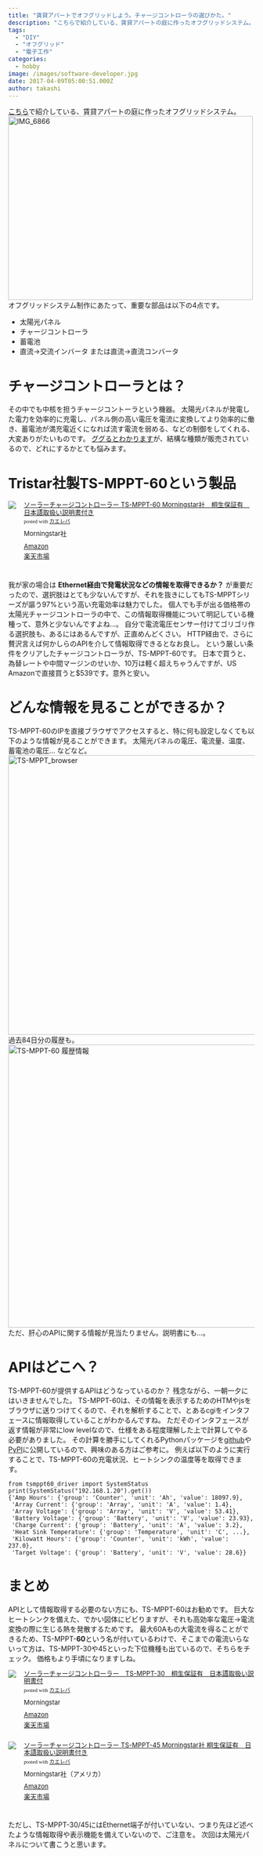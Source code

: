 ```yaml
---
title: "賃貸アパートでオフグリッドしよう。チャージコントローラの選びかた。"
description: "こちらで紹介している、賃貸アパートの庭に作ったオフグリッドシステム。オフグリッドシステム制作にあたって、重要な部品は以下の4点です。太陽光パネルチャージコントロ..."
tags:
  - "DIY"
  - "オフグリッド"
  - "電子工作"
categories:
  - hobby
image: /images/software-developer.jpg
date: 2017-04-09T05:00:51.000Z
author: takashi
---
```



<p><a href="http://tech.blog.uribou.me/how_to_make_diy_offgrid/">こちら</a>で紹介している、賃貸アパートの庭に作ったオフグリッドシステム。
<a data-flickr-embed="true" href="https://www.flickr.com/gp/29110932@N07/d62W0t" title="IMG_6866"><img src="https://c1.staticflickr.com/1/591/22619744243_069a6bfac8.jpg" width="500" height="375" alt="IMG_6866"></a>
オフグリッドシステム制作にあたって、重要な部品は以下の4点です。</p>
<ul>
<li>太陽光パネル</li>
<li>チャージコントローラ</li>
<li>蓄電池</li>
<li>直流-&gt;交流インバータ または直流-&gt;直流コンバータ</li>
</ul>
<h1>チャージコントローラとは？</h1>
<p>その中でも中核を担うチャージコントーラという機器。
太陽光パネルが発電した電力を効率的に充電し、パネル側の高い電圧を電流に変換してより効率的に働き、蓄電池が満充電近くになれば流す電流を弱める、などの制御をしてくれる、大変ありがたいものです。
<a href="https://www.google.co.jp/webhp?sourceid=chrome-instant&amp;rlz=1C5CHFA_enJP716JP716&amp;ion=1&amp;espv=2&amp;ie=UTF-8#q=MPPT+%E3%83%81%E3%83%A3%E3%83%BC%E3%82%B8%E3%82%B3%E3%83%B3%E3%83%88%E3%83%AD%E3%83%BC%E3%83%A9">ググるとわかります</a>が、結構な種類が販売されているので、どれにするかとても悩みます。</p>
<h1>Tristar社製TS-MPPT-60という製品</h1>
<div class="kaerebalink-box" style="text-align:left;padding-bottom:20px;font-size:small;overflow: hidden"><div class="kaerebalink-image" style="float:left;margin:0 15px 10px 0"><a href="//af.moshimo.com/af/c/click?a_id=602830&amp;p_id=170&amp;pc_id=185&amp;pl_id=4062&amp;s_v=b5Rz2P0601xu&amp;url=http%3A%2F%2Fwww.amazon.co.jp%2Fexec%2Fobidos%2FASIN%2FB0041O2KPY%2Fref%3Dnosim" target="_blank" rel="noopener"><img src="https://images-fe.ssl-images-amazon.com/images/I/31bdqgXUG2L._SL160_.jpg" style="border: none" /></a><img src="//i.moshimo.com/af/i/impression?a_id=602830&amp;p_id=170&amp;pc_id=185&amp;pl_id=4062" width="1" height="1" style="border:none"></div><div class="kaerebalink-info" style="line-height:120%;overflow: hidden"><div class="kaerebalink-name" style="margin-bottom:10px;line-height:120%"><a href="//af.moshimo.com/af/c/click?a_id=602830&amp;p_id=170&amp;pc_id=185&amp;pl_id=4062&amp;s_v=b5Rz2P0601xu&amp;url=http%3A%2F%2Fwww.amazon.co.jp%2Fexec%2Fobidos%2FASIN%2FB0041O2KPY%2Fref%3Dnosim" target="_blank" rel="noopener">ソーラーチャージコントローラー TS-MPPT-60 Morningstar社　桐生保証有　日本語取扱い説明書付き</a><img src="//i.moshimo.com/af/i/impression?a_id=602830&amp;p_id=170&amp;pc_id=185&amp;pl_id=4062" width="1" height="1" style="border:none"><div class="kaerebalink-powered-date" style="font-size:8pt;margin-top:5px;font-family:verdana;line-height:120%">posted with <a href="http://kaereba.com" rel="nofollow noopener" target="_blank">カエレバ</a></div></div><div class="kaerebalink-detail" style="margin-bottom:5px"> Morningstar社     </div><div class="kaerebalink-link1" style="margin-top:10px"><div class="shoplinkamazon" style="margin:5px 0"><a href="//af.moshimo.com/af/c/click?a_id=602830&amp;p_id=170&amp;pc_id=185&amp;pl_id=4062&amp;s_v=b5Rz2P0601xu&amp;url=http%3A%2F%2Fwww.amazon.co.jp%2Fgp%2Fsearch%3Fkeywords%3DTS-MPPT-60%26__mk_ja_JP%3D%25E3%2582%25AB%25E3%2582%25BF%25E3%2582%25AB%25E3%2583%258A" target="_blank" rel="noopener">Amazon</a><img src="//i.moshimo.com/af/i/impression?a_id=602830&amp;p_id=170&amp;pc_id=185&amp;pl_id=4062" width="1" height="1" style="border:none"></div><div class="shoplinkrakuten" style="margin:5px 0"><a href="//af.moshimo.com/af/c/click?a_id=602828&amp;p_id=54&amp;pc_id=54&amp;pl_id=616&amp;s_v=b5Rz2P0601xu&amp;url=http%3A%2F%2Fsearch.rakuten.co.jp%2Fsearch%2Fmall%2FTS-MPPT-60%2F-%2Ff.1-p.1-s.1-sf.0-st.A-v.2%3Fx%3D0" target="_blank" rel="noopener">楽天市場</a><img src="//i.moshimo.com/af/i/impression?a_id=602828&amp;p_id=54&amp;pc_id=54&amp;pl_id=616" width="1" height="1" style="border:none"></div></div></div><div class="booklink-footer" style="clear: left"></div></div>
<p>我が家の場合は <strong>Ethernet経由で発電状況などの情報を取得できるか？</strong> が重要だったので、選択肢はとても少ないんですが、それを抜きにしてもTS-MPPTシリーズが謳う97%という高い充電効率は魅力でした。
個人でも手が出る価格帯の太陽光チャージコントローラの中で、この情報取得機能について明記している機種って、意外と少ないんですよね…。
自分で電流電圧センサー付けてゴリゴリ作る選択肢も、あるにはあるんですが、正直めんどくさい。
HTTP経由で、さらに贅沢言えば何かしらのAPIを介して情報取得できるとなお良し。
という厳しい条件をクリアしたチャージコントローラが、TS-MPPT-60です。
日本で買うと、為替レートや中間マージンのせいか、10万は軽く超えちゃうんですが、US Amazonで直接買うと$539です。意外と安い。</p>
<h1>どんな情報を見ることができるか？</h1>
<p>TS-MPPT-60のIPを直接ブラウザでアクセスすると、特に何も設定しなくても以下のような情報が見ることができます。
太陽光パネルの電圧、電流量、温度、蓄電池の電圧… などなど。
<a data-flickr-embed="true" href="https://www.flickr.com/photos/29110932@N07/21084348354/in/photolist-CL3zyx-CcvcJD-BNuqff-CAsaUh-CxtY59-CxtXYC-CEHXvh-AY6TH1-z1bEKN-CH2B1k-CmFNjJ-BhzG4u-BhzG4E-AWJfMt-Bs1xBS-BLBX74-BAGPD4-BBWRry-AF8vJc-AF2jAd-BvfFKk-AF2joE-B531Kt-BvfFGK-BvfFBe-AF2j9m-AEa1Kn-BzauU3-BrNAYs-B61UQE-AYDeoF-BoR1wC-AsQ6Up-BqfarD-AM3iJR-AJJ5aH-AJHS4t-B4Wf7y-AQ6io9-zUoNJp-yMASPQ-z5cuqn-z5ZNJF-yMz7HN-y89Ncu-y6sNuu-wKrseb-wv9kkw-wvgGtv-vQJMrb" title="TS-MPPT_browser"><img src="https://c1.staticflickr.com/1/639/21084348354_7f6ebd887a_c.jpg" width="800" height="570" alt="TS-MPPT_browser"></a>
過去84日分の履歴も。
<a data-flickr-embed="true" href="https://www.flickr.com/gp/29110932@N07/8mr18V" title="TS-MPPT-60 履歴情報"><img src="https://c1.staticflickr.com/3/2887/33085381264_139a838af7_c.jpg" width="800" height="577" alt="TS-MPPT-60 履歴情報"></a>
ただ、肝心のAPIに関する情報が見当たりません。説明書にも…。</p>
<h1>APIはどこへ？</h1>
<p>TS-MPPT-60が提供するAPIはどうなっているのか？
残念ながら、一朝一夕にはいきませんでした。
TS-MPPT-60は、その情報を表示するためのHTMやjsをブラウザに送りつけてくるので、それを解析することで、とあるcgiをインタフェースに情報取得していることがわかるんですね。
ただそのインタフェースが返す情報が非常にlow levelなので、仕様をある程度理解した上で計算してやる必要がありました。
その計算を勝手にしてくれるPythonパッケージを<a href="https://github.com/dodo5522/tsmppt60_driver">github</a>や<a href="https://pypi.python.org/pypi/tsmppt60-driver">PyPI</a>に公開しているので、興味のある方はご参考に。
例えば以下のように実行することで、TS-MPPT-60の充電状況、ヒートシンクの温度等を取得できます。</p>
<pre><code class="python">from tsmppt60_driver import SystemStatus
print(SystemStatus("192.168.1.20").get())
{'Amp Hours': {'group': 'Counter', 'unit': 'Ah', 'value': 18097.9},
 'Array Current': {'group': 'Array', 'unit': 'A', 'value': 1.4},
 'Array Voltage': {'group': 'Array', 'unit': 'V', 'value': 53.41},
 'Battery Voltage': {'group': 'Battery', 'unit': 'V', 'value': 23.93},
 'Charge Current': {'group': 'Battery', 'unit': 'A', 'value': 3.2},
 'Heat Sink Temperature': {'group': 'Temperature', 'unit': 'C', ...},
 'Kilowatt Hours': {'group': 'Counter', 'unit': 'kWh', 'value': 237.0},
 'Target Voltage': {'group': 'Battery', 'unit': 'V', 'value': 28.6}}
</code></pre>
<h1>まとめ</h1>
<p>APIとして情報取得する必要のない方にも、TS-MPPT-60はお勧めです。
巨大なヒートシンクを備えた、でかい図体にビビりますが、それも高効率な電圧→電流変換の際に生じる熱を発散するためです。
最大60Aもの大電流を得ることができるため、TS-MPPT-<strong>60</strong>という名が付いているわけで、そこまでの電流いらないって方は、TS-MPPT-30や45といった下位機種も出ているので、そちらをチェック。
価格もより手頃になりますしね。</p>
<div class="kaerebalink-box" style="text-align:left;padding-bottom:20px;font-size:small;overflow: hidden"><div class="kaerebalink-image" style="float:left;margin:0 15px 10px 0"><a href="//af.moshimo.com/af/c/click?a_id=602830&amp;p_id=170&amp;pc_id=185&amp;pl_id=4062&amp;s_v=b5Rz2P0601xu&amp;url=http%3A%2F%2Fwww.amazon.co.jp%2Fexec%2Fobidos%2FASIN%2FB00KSZZMXC%2Fref%3Dnosim" target="_blank" rel="noopener"><img src="https://images-fe.ssl-images-amazon.com/images/I/51p3qjpwj1L._SL160_.jpg" style="border: none" /></a><img src="//i.moshimo.com/af/i/impression?a_id=602830&amp;p_id=170&amp;pc_id=185&amp;pl_id=4062" width="1" height="1" style="border:none"></div><div class="kaerebalink-info" style="line-height:120%;overflow: hidden"><div class="kaerebalink-name" style="margin-bottom:10px;line-height:120%"><a href="//af.moshimo.com/af/c/click?a_id=602830&amp;p_id=170&amp;pc_id=185&amp;pl_id=4062&amp;s_v=b5Rz2P0601xu&amp;url=http%3A%2F%2Fwww.amazon.co.jp%2Fexec%2Fobidos%2FASIN%2FB00KSZZMXC%2Fref%3Dnosim" target="_blank" rel="noopener">ソーラーチャージコントローラー　TS-MPPT-30　桐生保証有　日本語取扱い説明書付</a><img src="//i.moshimo.com/af/i/impression?a_id=602830&amp;p_id=170&amp;pc_id=185&amp;pl_id=4062" width="1" height="1" style="border:none"><div class="kaerebalink-powered-date" style="font-size:8pt;margin-top:5px;font-family:verdana;line-height:120%">posted with <a href="http://kaereba.com" rel="nofollow noopener" target="_blank">カエレバ</a></div></div><div class="kaerebalink-detail" style="margin-bottom:5px"> Morningstar     </div><div class="kaerebalink-link1" style="margin-top:10px"><div class="shoplinkamazon" style="margin:5px 0"><a href="//af.moshimo.com/af/c/click?a_id=602830&amp;p_id=170&amp;pc_id=185&amp;pl_id=4062&amp;s_v=b5Rz2P0601xu&amp;url=http%3A%2F%2Fwww.amazon.co.jp%2Fgp%2Fsearch%3Fkeywords%3DTS-MPPT-30%26__mk_ja_JP%3D%25E3%2582%25AB%25E3%2582%25BF%25E3%2582%25AB%25E3%2583%258A" target="_blank" rel="noopener">Amazon</a><img src="//i.moshimo.com/af/i/impression?a_id=602830&amp;p_id=170&amp;pc_id=185&amp;pl_id=4062" width="1" height="1" style="border:none"></div><div class="shoplinkrakuten" style="margin:5px 0"><a href="//af.moshimo.com/af/c/click?a_id=602828&amp;p_id=54&amp;pc_id=54&amp;pl_id=616&amp;s_v=b5Rz2P0601xu&amp;url=http%3A%2F%2Fsearch.rakuten.co.jp%2Fsearch%2Fmall%2FTS-MPPT-30%2F-%2Ff.1-p.1-s.1-sf.0-st.A-v.2%3Fx%3D0" target="_blank" rel="noopener">楽天市場</a><img src="//i.moshimo.com/af/i/impression?a_id=602828&amp;p_id=54&amp;pc_id=54&amp;pl_id=616" width="1" height="1" style="border:none"></div></div></div><div class="booklink-footer" style="clear: left"></div></div>
<div class="kaerebalink-box" style="text-align:left;padding-bottom:20px;font-size:small;overflow: hidden"><div class="kaerebalink-image" style="float:left;margin:0 15px 10px 0"><a href="//af.moshimo.com/af/c/click?a_id=602830&amp;p_id=170&amp;pc_id=185&amp;pl_id=4062&amp;s_v=b5Rz2P0601xu&amp;url=http%3A%2F%2Fwww.amazon.co.jp%2Fexec%2Fobidos%2FASIN%2FB0041NSXM4%2Fref%3Dnosim" target="_blank" rel="noopener"><img src="https://images-fe.ssl-images-amazon.com/images/I/31bdqgXUG2L._SL160_.jpg" style="border: none" /></a><img src="//i.moshimo.com/af/i/impression?a_id=602830&amp;p_id=170&amp;pc_id=185&amp;pl_id=4062" width="1" height="1" style="border:none"></div><div class="kaerebalink-info" style="line-height:120%;overflow: hidden"><div class="kaerebalink-name" style="margin-bottom:10px;line-height:120%"><a href="//af.moshimo.com/af/c/click?a_id=602830&amp;p_id=170&amp;pc_id=185&amp;pl_id=4062&amp;s_v=b5Rz2P0601xu&amp;url=http%3A%2F%2Fwww.amazon.co.jp%2Fexec%2Fobidos%2FASIN%2FB0041NSXM4%2Fref%3Dnosim" target="_blank" rel="noopener">ソーラーチャージコントローラー TS-MPPT-45 Morningstar社 桐生保証有　日本語取扱い説明書付き</a><img src="//i.moshimo.com/af/i/impression?a_id=602830&amp;p_id=170&amp;pc_id=185&amp;pl_id=4062" width="1" height="1" style="border:none"><div class="kaerebalink-powered-date" style="font-size:8pt;margin-top:5px;font-family:verdana;line-height:120%">posted with <a href="http://kaereba.com" rel="nofollow noopener" target="_blank">カエレバ</a></div></div><div class="kaerebalink-detail" style="margin-bottom:5px"> Morningstar社（アメリカ）     </div><div class="kaerebalink-link1" style="margin-top:10px"><div class="shoplinkamazon" style="margin:5px 0"><a href="//af.moshimo.com/af/c/click?a_id=602830&amp;p_id=170&amp;pc_id=185&amp;pl_id=4062&amp;s_v=b5Rz2P0601xu&amp;url=http%3A%2F%2Fwww.amazon.co.jp%2Fgp%2Fsearch%3Fkeywords%3DTS-MPPT-45%26__mk_ja_JP%3D%25E3%2582%25AB%25E3%2582%25BF%25E3%2582%25AB%25E3%2583%258A" target="_blank" rel="noopener">Amazon</a><img src="//i.moshimo.com/af/i/impression?a_id=602830&amp;p_id=170&amp;pc_id=185&amp;pl_id=4062" width="1" height="1" style="border:none"></div><div class="shoplinkrakuten" style="margin:5px 0"><a href="//af.moshimo.com/af/c/click?a_id=602828&amp;p_id=54&amp;pc_id=54&amp;pl_id=616&amp;s_v=b5Rz2P0601xu&amp;url=http%3A%2F%2Fsearch.rakuten.co.jp%2Fsearch%2Fmall%2FTS-MPPT-45%2F-%2Ff.1-p.1-s.1-sf.0-st.A-v.2%3Fx%3D0" target="_blank" rel="noopener">楽天市場</a><img src="//i.moshimo.com/af/i/impression?a_id=602828&amp;p_id=54&amp;pc_id=54&amp;pl_id=616" width="1" height="1" style="border:none"></div></div></div><div class="booklink-footer" style="clear: left"></div></div>
<p>ただし、TS-MPPT-30/45にはEthernet端子が付いていない、つまり先ほど述べたような情報取得や表示機能を備えていないので、ご注意を。
次回は太陽光パネルについて書こうと思います。</p>